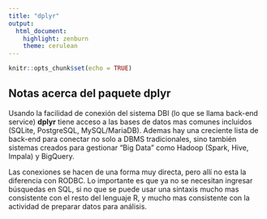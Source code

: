 ```yaml
---
title: "dplyr"
output: 
  html_document: 
    highlight: zenburn
    theme: cerulean
---
```


```r
knitr::opts_chunk$set(echo = TRUE)
```

## Notas acerca del paquete dplyr

 Usando la facilidad de conexión del sistema DBI (lo que se llama  back-end service) **dplyr** tiene acceso a las bases de datos mas comunes incluidos (SQLite, PostgreSQL, MySQL/MariaDB). Ademas hay una creciente lista de back-end para conectar no solo a DBMS tradicionales, sino también sistemas creados para gestionar “Big Data” como Hadoop (Spark, Hive, Impala) y BigQuery.

Las conexiones se hacen de una forma muy directa, pero allí no esta la diferencia con RODBC. Lo importante es que ya no se necesitan ingresar búsquedas en SQL, si no que se puede usar una sintaxis mucho mas consistente con el resto del lenguaje R, y mucho mas consistente con la actividad de preparar datos para análisis.

